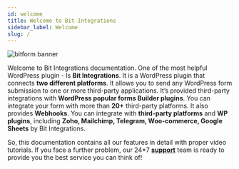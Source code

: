 ```yaml
---
id: welcome
title: Welcome to Bit-Integrations
sidebar_label: Welcome
slug: /
---
```



<Image src="_banner_bitintegrations" w="800" alt="bitform banner"/>

Welcome to Bit Integrations documentation. One of the most helpful WordPress plugin - Is **Bit Integrations**. It is a WordPress plugin that connects **two different platforms**. It allows you to send any WordPress form submission to one or more third-party applications. It’s provided third-party integrations with **WordPress popular forms Builder plugins**. You can integrate your form with more than **20+** third-party platforms. It also provides **Webhooks**. You can integrate with **third-party platforms** and **WP plugins**, including **Zoho, Mailchimp, Telegram, Woo-commerce, Google Sheets** by Bit Integrations.

So, this documentation contains all our features in detail with proper video tutorials. 
If you face a further problem, our 24*7 **<a href="mailto:support@bitapps.pro">support</a>** team is ready to provide you the best service you can think of!